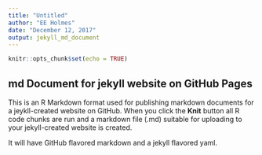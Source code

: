 ```yaml
---
title: "Untitled"
author: "EE Holmes"
date: "December 12, 2017"
output: jekyll_md_document
---
```


```r
knitr::opts_chunk$set(echo = TRUE)
```

## md Document for jekyll website on GitHub Pages

This is an R Markdown format used for publishing markdown documents for a jeykll-created website on GitHub. When you click the **Knit** button all R code chunks are run and a markdown file (.md) suitable for uploading to your jekyll-created website is created.  

It will have GitHub flavored markdown and a jekyll flavored yaml.